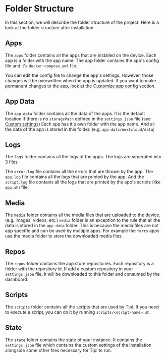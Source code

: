 
# Folder Structure

In this section, we will describe the folder structure of the project.
Here is a look at the folder structure after installation:

<FileTree>
    <FileTree.Folder name="runtipi" defaultOpen>
        <FileTree.Folder name="apps" />
        <FileTree.Folder name="app-data" />
        <FileTree.Folder name="logs" />
        <FileTree.Folder name="media" defaultClosed>
            <FileTree.Folder name="books" />
            <FileTree.Folder name="images" />
            <FileTree.Folder name="movies" />
            <FileTree.Folder name="podcasts" />
            <FileTree.Folder name="roms" />
            <FileTree.Folder name="tv" />
        </FileTree.Folder>
        <FileTree.Folder name="repos" />
        <FileTree.Folder name="scripts" />
        <FileTree.Folder name="state" />
    </FileTree.Folder>
</FileTree>

## Apps

The `apps` folder contains all the apps that are installed on the device.
Each app is a folder with the app name. The app folder contains the app's config file and it's `docker-compose.yml` file.

You can edit the config file to change the app's settings. However, those changes will be overwritten when the app is updated.
If you want to make permanent changes to the app, look at the [Customize app config](/docs/guides/customize-app-config) section.

## App Data

The `app-data` folder contains all the data of the apps.
It is the default location if there is no `storagePath` defined in the `settings.json` file (see [Custom settings](/docs/getting-started/custom-settings))
Each app has it's own folder with the app name. And all the data of the app is stored in this folder. (e.g. `app-data/nextcloud/data`)

## Logs

The `logs` folder contains all the logs of the apps. The logs are seperated into 3 files

<FileTree>
    <FileTree.Folder name="logs" defaultOpen>
        <FileTree.File name="error.log" />
        <FileTree.File name="app.log" />
        <FileTree.File name="script.log" />
    </FileTree.Folder>
</FileTree>

The `error.log` file contains all the errors that are thrown by the app. The `app.log` file contains all the logs that are printed by the app.
And the `script.log` file contains all the logs that are printed by the app's scripts (like `app.sh`) file.

## Media

The `media` folder contains all the media files that are uploaded to the device. (e.g. images, videos, etc.)
`media` folder is an exception to the rule that all the data is stored in the `app-data` folder.
This is because the media files are not app specific and can be used by multiple apps.
For example the `*arrs` apps use the media folder to store the downloaded media files.

## Repos

The `repos` folder contains the app store repositories. Each repository is a folder with the repository id.
If add a custom repository in your `settings.json` file, it will be downloaded to this folder and consumed by the dashboard.

## Scripts

The `scripts` folder contains all the scripts that are used by Tipi. If you need to execute a script, you can do it by running `scripts/<script-name>.sh`.

## State

The `state` folder contains the state of your instance. It contains the `settings.json` file which contains the custom settings of the installation alongside some other files necessary for Tipi to run.


